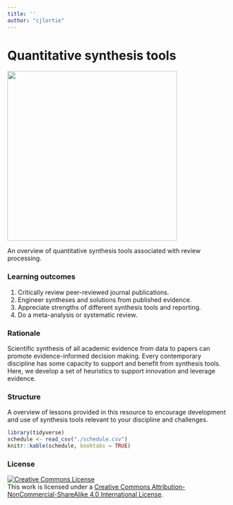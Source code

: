 ```yaml
--- 
title: ''
author: "cjlortie"
---
```


# Quantitative synthesis tools  

![](./hello.jpg){width=4in}  

An overview of quantitative synthesis tools associated with review processing.

### Learning outcomes {-} 
1. Critically review peer-reviewed journal publications.  
2. Engineer syntheses and solutions from published evidence.  
3. Appreciate strengths of different synthesis tools and reporting.    
4. Do a meta-analysis or systematic review. 


### Rationale {-} 
Scientific synthesis of all academic evidence from data to papers can promote evidence-informed decision making. Every contemporary discipline has some capacity to support and benefit from synthesis tools. Here, we develop a set of heuristics to support innovation and leverage evidence.  

### Structure {-}  
A overview of lessons provided in this resource to encourage development and use of synthesis tools relevant to your discipline and challenges.  

```r
library(tidyverse)
schedule <- read_csv("./schedule.csv")
knitr::kable(schedule, booktabs = TRUE)

```

### License {-}  

<a rel="license" href="http://creativecommons.org/licenses/by-nc-sa/4.0/"><img alt="Creative Commons License" style="border-width:0" src="https://i.creativecommons.org/l/by-nc-sa/4.0/88x31.png" /></a><br />This work is licensed under a <a rel="license" href="http://creativecommons.org/licenses/by-nc-sa/4.0/">Creative Commons Attribution-NonCommercial-ShareAlike 4.0 International License</a>.  

